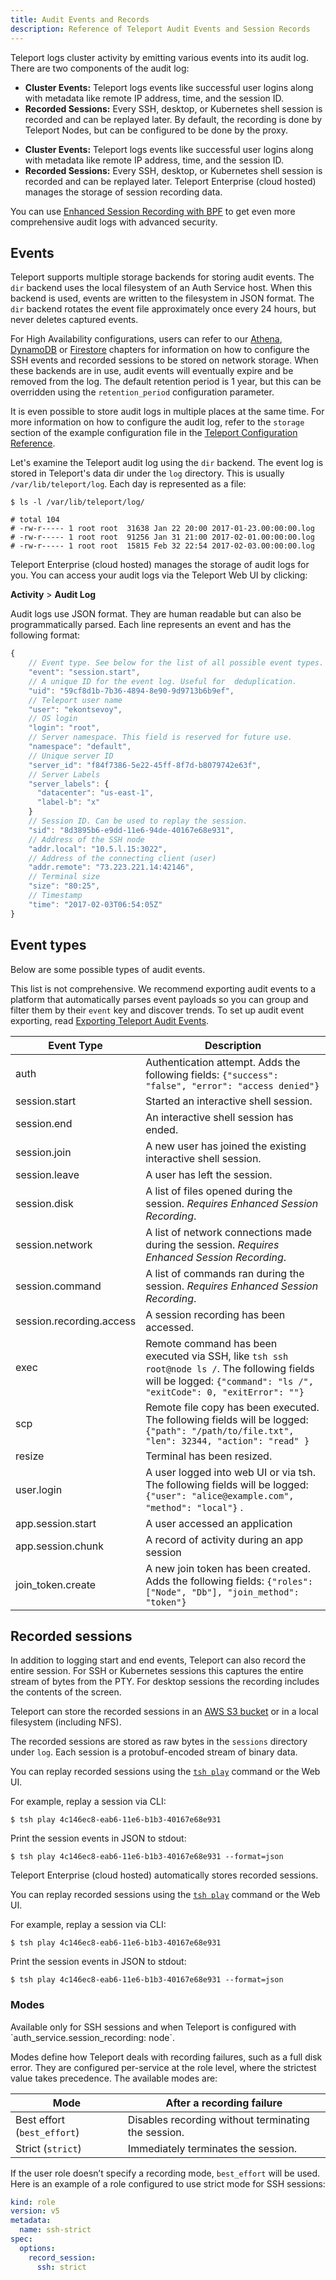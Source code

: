```yaml
---
title: Audit Events and Records
description: Reference of Teleport Audit Events and Session Records
---
```


Teleport logs cluster activity by emitting various events into its audit log.
There are two components of the audit log:

<Tabs>
<TabItem scope={["enterprise", "oss"]} label="Self-Hosted">

- **Cluster Events:** Teleport logs events like successful user logins along
   with metadata like remote IP address, time, and the session ID.
- **Recorded Sessions:** Every SSH, desktop, or Kubernetes shell session is recorded and
   can be replayed later. By default, the recording is done by Teleport Nodes,
   but can be configured to be done by the proxy.

</TabItem>
<TabItem scope={["cloud","team"]} label="Cloud-Hosted">

- **Cluster Events:** Teleport logs events like successful user logins along
   with metadata like remote IP address, time, and the session ID.
- **Recorded Sessions:** Every SSH, desktop, or Kubernetes shell session is recorded and
   can be replayed later. Teleport Enterprise (cloud hosted) manages the storage of session
   recording data.

</TabItem>
</Tabs>

<Notice type="tip">

You can use
[Enhanced Session Recording with BPF](../../enroll-resources/server-access/guides/bpf-session-recording.mdx)
to get even more comprehensive audit logs with advanced security.

</Notice>

## Events

<Tabs>
<TabItem scope={["enterprise", "oss"]} label="Self-Hosted">

Teleport supports multiple storage backends for storing audit events. The `dir`
backend uses the local filesystem of an Auth Service host. When this backend is
used, events are written to the filesystem in JSON format. The `dir` backend rotates
the event file approximately once every 24 hours, but never deletes captured events.

For High Availability configurations, users can refer to our
[Athena](../backends.mdx), [DynamoDB](../backends.mdx) or
[Firestore](../backends.mdx) chapters for information on how to
configure the SSH events and recorded sessions to be stored on network storage.
When these backends are in use, audit events will eventually expire and be
removed from the log. The default retention period is 1 year, but this can be
overridden using the `retention_period` configuration parameter.

It is even possible to store audit logs in multiple places at the same time. For
more information on how to configure the audit log, refer to the `storage`
section of the example configuration file in the
[Teleport Configuration Reference](../config.mdx).

Let's examine the Teleport audit log using the `dir` backend. The event log is
stored in Teleport's data dir under the `log` directory. This is usually
`/var/lib/teleport/log`. Each day is represented as a file:

```code
$ ls -l /var/lib/teleport/log/

# total 104
# -rw-r----- 1 root root  31638 Jan 22 20:00 2017-01-23.00:00:00.log
# -rw-r----- 1 root root  91256 Jan 31 21:00 2017-02-01.00:00:00.log
# -rw-r----- 1 root root  15815 Feb 32 22:54 2017-02-03.00:00:00.log
```

</TabItem>
<TabItem label="Cloud-Hosted">

Teleport Enterprise (cloud hosted) manages the storage of audit logs for you. You can
access your audit logs via the Teleport Web UI by clicking:

**Activity** > **Audit Log**

</TabItem>
</Tabs>

Audit logs use JSON format. They are human readable but can also be
programmatically parsed. Each line represents an event and has the following
format:

```javascript
{
    // Event type. See below for the list of all possible event types.
    "event": "session.start",
    // A unique ID for the event log. Useful for  deduplication.
    "uid": "59cf8d1b-7b36-4894-8e90-9d9713b6b9ef",
    // Teleport user name
    "user": "ekontsevoy",
    // OS login
    "login": "root",
    // Server namespace. This field is reserved for future use.
    "namespace": "default",
    // Unique server ID
    "server_id": "f84f7386-5e22-45ff-8f7d-b8079742e63f",
    // Server Labels
    "server_labels": {
      "datacenter": "us-east-1",
      "label-b": "x"
    }
    // Session ID. Can be used to replay the session.
    "sid": "8d3895b6-e9dd-11e6-94de-40167e68e931",
    // Address of the SSH node
    "addr.local": "10.5.l.15:3022",
    // Address of the connecting client (user)
    "addr.remote": "73.223.221.14:42146",
    // Terminal size
    "size": "80:25",
    // Timestamp
    "time": "2017-02-03T06:54:05Z"
}
```

## Event types

Below are some possible types of audit events.

<Notice type="tip">

This list is not comprehensive. We recommend exporting audit events to a
platform that automatically parses event payloads so you can group and filter
them by their `event` key and discover trends. To set up audit event exporting,
read [Exporting Teleport Audit Events](../../admin-guides/management/export-audit-events.mdx).

</Notice>

| Event Type | Description |
| - | - |
| auth | Authentication attempt. Adds the following fields: `{"success": "false", "error": "access denied"}` |
| session.start | Started an interactive shell session. |
| session.end | An interactive shell session has ended. |
| session.join | A new user has joined the existing interactive shell session. |
| session.leave | A user has left the session. |
| session.disk | A list of files opened during the session. *Requires Enhanced Session Recording*. |
| session.network | A list of network connections made during the session.  *Requires Enhanced Session Recording*. |
| session.command | A list of commands ran during the session.  *Requires Enhanced Session Recording*. |
| session.recording.access | A session recording has been accessed. |
| exec | Remote command has been executed via SSH, like `tsh ssh root@node ls /`. The following fields will be logged: `{"command": "ls /", "exitCode": 0, "exitError": ""}` |
| scp | Remote file copy has been executed. The following fields will be logged: `{"path": "/path/to/file.txt", "len": 32344, "action": "read" }` |
| resize | Terminal has been resized. |
| user.login | A user logged into web UI or via tsh. The following fields will be logged: `{"user": "alice@example.com", "method": "local"}` . |
| app.session.start | A user accessed an application |
| app.session.chunk | A record of activity during an app session |
| join_token.create | A new join token has been created. Adds the following fields: `{"roles": ["Node", "Db"], "join_method": "token"}` |

## Recorded sessions

In addition to logging start and end events, Teleport can also record the entire session.
For SSH or Kubernetes sessions this captures the entire stream of bytes from the PTY.
For desktop sessions the recording includes the contents of the screen.

<Tabs>
<TabItem scope={["enterprise", "oss"]} label="Self-Hosted">

Teleport can store the recorded sessions in an [AWS S3 bucket](../backends.mdx)
or in a local filesystem (including NFS).

The recorded sessions are stored as raw bytes in the `sessions` directory under
`log`. Each session is a protobuf-encoded stream of binary data.

You can replay recorded sessions using the [`tsh play`](../cli/tsh.mdx)
command or the Web UI.

For example, replay a session via CLI:

```code
$ tsh play 4c146ec8-eab6-11e6-b1b3-40167e68e931
```

Print the session events in JSON to stdout:

```code
$ tsh play 4c146ec8-eab6-11e6-b1b3-40167e68e931 --format=json
```

</TabItem>
<TabItem label="Cloud-Hosted">

Teleport Enterprise (cloud hosted) automatically stores recorded sessions.

You can replay recorded sessions using the [`tsh play`](../cli/tsh.mdx)
command or the Web UI.

For example, replay a session via CLI:

```code
$ tsh play 4c146ec8-eab6-11e6-b1b3-40167e68e931
```

Print the session events in JSON to stdout:

```code
$ tsh play 4c146ec8-eab6-11e6-b1b3-40167e68e931 --format=json
```

</TabItem>
</Tabs>

### Modes

<Notice type="note">
Available only for SSH sessions and when Teleport is configured with
`auth_service.session_recording: node`.
</Notice>

Modes define how Teleport deals with recording failures, such as a full disk
error. They are configured per-service at the role level, where the strictest
value takes precedence. The available modes are:

|Mode|After a recording failure|
|----|-------------------------|
|Best effort (`best_effort`)|Disables recording without terminating the session.|
|Strict (`strict`)|Immediately terminates the session.|

If the user role doesn’t specify a recording mode, `best_effort` will be used. Here
is an example of a role configured to use strict mode for SSH sessions:

```yaml
kind: role
version: v5
metadata:
  name: ssh-strict
spec:
  options:
    record_session:
      ssh: strict
```
